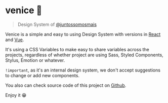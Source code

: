 
<Meta title="Getting Started/Index" />

# venice 🎨

> Design System of [@juntossomosmais](https://www.juntossomosmais.com.br/)

Venice is a simple and easy to using Design System with versions in [React](https://juntossomosmais.github.io/venice/react/) and [Vue](https://juntossomosmais.github.io/venice/vue/).

It's using a CSS Variables to make easy to share variables across the projects, regardless of whether project are using Sass, Styled Components, Stylus, Emotion or whatever.

`!important`, as it's an internal design system, we don't accept suggestions to change or add new components.

You also can check source code of this project on [Github](https://github.com/juntossomosmais/venice).

Enjoy it 😁
